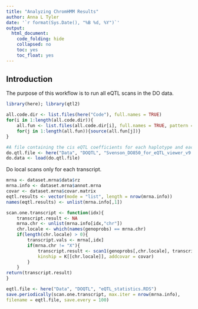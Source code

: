 ```yaml
---
title: "Analyzing ChromHMM Results"
author: Anna L Tyler
date: '`r format(Sys.Date(), "%B %d, %Y")`'
output: 
  html_document:
    code_folding: hide
    collapsed: no
    toc: yes
    toc_float: yes
---
```


## Introduction
The purpose of this workflow is to run all eQTL scans in the DO data.

```r
library(here); library(qtl2)
```

```r
all.code.dir <- list.files(here("Code"), full.names = TRUE)
for(i in 1:length(all.code.dir)){
	all.fun <- list.files(all.code.dir[i], full.names = TRUE, pattern = ".R")
	for(j in 1:length(all.fun)){source(all.fun[j])}
}
```

```r
#A file containing the cis eQTL coefficients for each haplotype and each transcript
do.qtl.file <- here("Data", "DOQTL", "Svenson_DO850_for_eQTL_viewer_v9.RData")
do.data <- load(do.qtl.file)
```

Do local scans only for each transcript.

```r
mrna <- dataset.mrna$data$rz
mrna.info <- dataset.mrna$annot.mrna
covar <- dataset.mrna$covar.matrix
eqtl.results <- vector(mode = "list", length = nrow(mrna.info))
names(eqtl.results) <- unlist(mrna.info[,1])

scan.one.transcript <- function(idx){
    transcript.result <- NA
    mrna.chr <- unlist(mrna.info[idx,"chr"])
    chr.locale <- which(names(genoprobs) == mrna.chr)
    if(length(chr.locale) > 0){
        transcript.vals <- mrna[,idx]
        if(mrna.chr != "X"){
            transcript.result <- scan1(genoprobs[,chr.locale], transcript.vals, 
            kinship = K[[chr.locale]], addcovar = covar)
        }
    }
return(transcript.result)
}

eqtl.file <- here("Data", "DOQTL", "eQTL_statistics.RDS")
save.periodically(scan.one.transcript, max.iter = nrow(mrna.info), 
filename = eqtl.file, save.every = 100)
```